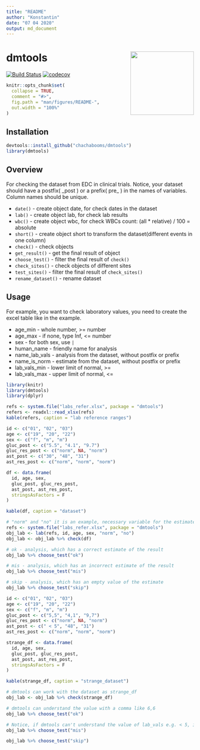 ```yaml
---
title: "README"
author: "Konstantin"
date: "07 04 2020"
output: md_document
---
```

# dmtools  <img src='man/figures/logo.png' align="right" height="170" />
[![Build Status](https://travis-ci.com/chachabooms/dmtools.svg?token=pmH5ZxVz4xaZTjx5TDKs&branch=master)](https://travis-ci.com/chachabooms/dmtools) [![codecov](https://codecov.io/gh/chachabooms/dmtools/branch/master/graph/badge.svg?token=AEKUFWUUXZ)](https://codecov.io/gh/chachabooms/dmtools)

```r
knitr::opts_chunk$set(
  collapse = TRUE,
  comment = "#>",
  fig.path = "man/figures/README-",
  out.width = "100%"
)
```

## Installation
```r
devtools::install_github("chachabooms/dmtools")
library(dmtools)
```

## Overview
For checking the dataset from EDC in clinical trials. 
Notice, your dataset should have a postfix( \_post ) or a prefix( pre\_ ) in the names of variables. Column names should be unique.

* `date()` - create object date, for check dates in the dataset
* `lab()` - create object lab, for check lab results
* `wbc()` - create object wbc, for check WBCs count: (all * relative) / 100 = absolute
* `short()` - create object short to transform the dataset(different events in one column)
* `check()` - check objects
* `get_result()` - get the final result of object
* `choose_test()` - filter the final result of `check()`
* `check_sites()` - check objects of different sites
* `test_sites()` - filter the final result of `check_sites()`
* `rename_dataset()` - rename dataset

## Usage

For example, you want to check laboratory values, you need to create the excel table like in the example.  

* age_min - whole number, >= number
* age_max - if none, type Inf, <= number  
* sex - for both sex, use `|`
* human_name - friendly name for analysis
* name_lab_vals - analysis from the dataset, without postfix or prefix
* name_is_norm - estimate from the dataset, without postfix or prefix
* lab_vals_min - lower limit of normal, >= 
* lab_vals_max - upper limit of normal, <=

```r
library(knitr)
library(dmtools)
library(dplyr)

refs <- system.file("labs_refer.xlsx", package = "dmtools")
refers <- readxl::read_xlsx(refs)
kable(refers, caption = "lab reference ranges")
```


```r

id <- c("01", "02", "03")
age <- c("19", "20", "22")
sex <- c("f", "m", "m")
gluc_post <- c("5.5", "4.1", "9.7")
gluc_res_post <- c("norm", NA, "norm")
ast_post <- c("30", "48", "31")
ast_res_post <- c("norm", "norm", "norm")

df <- data.frame(
  id, age, sex,
  gluc_post, gluc_res_post,
  ast_post, ast_res_post,
  stringsAsFactors = F
)

kable(df, caption = "dataset")
```


```r
# "norm" and "no" it is an example, necessary variable for the estimate, get from the dataset
refs <- system.file("labs_refer.xlsx", package = "dmtools")
obj_lab <- lab(refs, id, age, sex, "norm", "no")
obj_lab <- obj_lab %>% check(df)

# ok - analysis, which has a correct estimate of the result
obj_lab %>% choose_test("ok")

# mis - analysis, which has an incorrect estimate of the result
obj_lab %>% choose_test("mis")

# skip - analysis, which has an empty value of the estimate
obj_lab %>% choose_test("skip")
```

```r

id <- c("01", "02", "03")
age <- c("19", "20", "22")
sex <- c("f", "m", "m")
gluc_post <- c("5,5", "4,1", "9,7")
gluc_res_post <- c("norm", NA, "norm")
ast_post <- c(" < 5", "48", "31")
ast_res_post <- c("norm", "norm", "norm")

strange_df <- data.frame(
  id, age, sex,
  gluc_post, gluc_res_post,
  ast_post, ast_res_post,
  stringsAsFactors = F
)

kable(strange_df, caption = "strange_dataset")
```

```r
# dmtools can work with the dataset as strange_df
obj_lab <- obj_lab %>% check(strange_df)

# dmtools can understand the value with a comma like 6,6 
obj_lab %>% choose_test("ok")

# Notice, if dmtools can't understand the value of lab_vals e.g. < 5, it puts Inf in the vals_to_dbl
obj_lab %>% choose_test("mis")

obj_lab %>% choose_test("skip")
```
